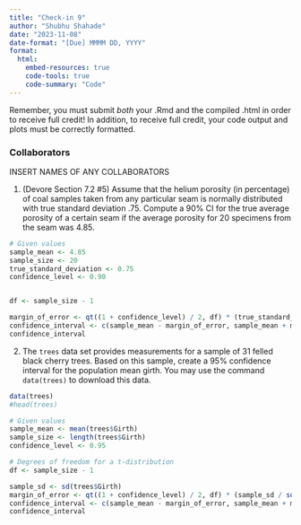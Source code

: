 ```yaml
---
title: "Check-in 9"
author: "Shubhu Shahade"
date: "2023-11-08"
date-format: "[Due] MMMM DD, YYYY"
format: 
  html:
    embed-resources: true
    code-tools: true
    code-summary: "Code"
---
```


Remember, you must submit *both* your .Rmd and the compiled .html in order to receive full credit! In addition, to receive full credit, your code output and plots must be correctly formatted.

### Collaborators

INSERT NAMES OF ANY COLLABORATORS

1. (Devore Section 7.2 #5) Assume that the helium porosity (in percentage) of coal samples taken from any particular seam is normally distributed with true standard deviation .75. Compute a 90% CI for the true average porosity of a certain seam if the average porosity for 20 specimens from the seam was 4.85.
```r
# Given values
sample_mean <- 4.85
sample_size <- 20
true_standard_deviation <- 0.75
confidence_level <- 0.90


df <- sample_size - 1

margin_of_error <- qt((1 + confidence_level) / 2, df) * (true_standard_deviation / sqrt(sample_size))
confidence_interval <- c(sample_mean - margin_of_error, sample_mean + margin_of_error)
confidence_interval
```

2. The `trees` data set provides measurements for a sample of 31 felled black cherry trees. Based on this sample, create a 95% confidence interval for the population mean girth. You may use the command `data(trees)` to download this data.
```r
data(trees)
#head(trees)

# Given values
sample_mean <- mean(trees$Girth)
sample_size <- length(trees$Girth)
confidence_level <- 0.95 

# Degrees of freedom for a t-distribution
df <- sample_size - 1

sample_sd <- sd(trees$Girth)
margin_of_error <- qt((1 + confidence_level) / 2, df) * (sample_sd / sqrt(sample_size))
confidence_interval <- c(sample_mean - margin_of_error, sample_mean + margin_of_error)
confidence_interval
```